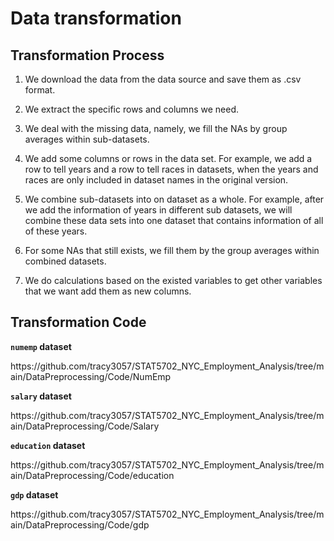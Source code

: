 # Data transformation

## Transformation Process
1. We download the data from the data source and save them as .csv format.\

2. We extract the specific rows and columns we need.\

3. We deal with the missing data, namely, we fill the NAs by group averages within sub-datasets.\

4. We add some columns or rows in the data set. For example, we add a row to tell years and a row to tell races in datasets, when the years and races are only included in dataset names in the original version.\

5. We combine sub-datasets into on dataset as a whole. For example, after we add the information of years in different sub datasets, we will combine these data sets into one dataset that contains information of all of these years.\

6. For some NAs that still exists, we fill them by the group averages within combined datasets.\

7. We do calculations based on the existed variables to get other variables that we want add them as new columns.\

## Transformation Code

**`numemp` dataset**

https://github.com/tracy3057/STAT5702_NYC_Employment_Analysis/tree/main/DataPreprocessing/Code/NumEmp

**`salary` dataset**

https://github.com/tracy3057/STAT5702_NYC_Employment_Analysis/tree/main/DataPreprocessing/Code/Salary

**`education` dataset**

https://github.com/tracy3057/STAT5702_NYC_Employment_Analysis/tree/main/DataPreprocessing/Code/education

**`gdp` dataset**

https://github.com/tracy3057/STAT5702_NYC_Employment_Analysis/tree/main/DataPreprocessing/Code/gdp